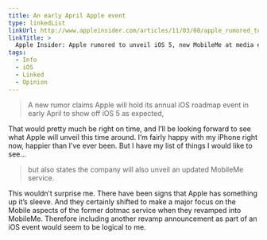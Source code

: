 ```yaml
---
title: An early April Apple event
type: linkedList
linkUrl: http://www.appleinsider.com/articles/11/03/08/apple_rumored_to_unveil_ios_5_new_mobileme_at_media_event_in_early_april.html
linkTitle: >
  Apple Insider: Apple rumored to unveil iOS 5, new MobileMe at media event in early April
tags:
  - Info
  - iOS
  - Linked
  - Opinion
---
```


> A new rumor claims Apple will hold its annual iOS roadmap event in early April to show off iOS 5 as expected,

That would pretty much be right on time, and I’ll be looking forward to see what Apple will unveil this time around. I’m fairly happy with my iPhone right now, happier than I’ve ever been. But I have my list of things I would like to see…

> but also states the company will also unveil an updated MobileMe service.

This wouldn’t surprise me. There have been signs that Apple has something up it’s sleeve. And they certainly shifted to make a major focus on the Mobile aspects of the former dotmac service when they revamped into MobileMe. Therefore including another revamp announcement as part of an iOS event would seem to be logical to me.

